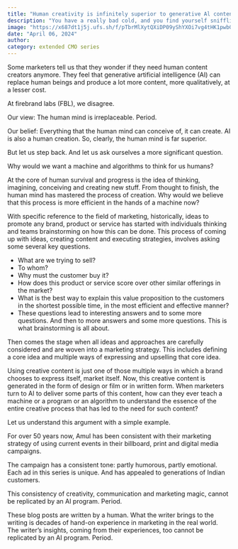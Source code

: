 ```yaml
---
title: "Human creativity is infinitely superior to generative Al content"
description: "You have a really bad cold, and you find yourself sniffling into a handkerchief."
image: "https://x687dt1j5j.ufs.sh/f/pTbrMlXytQXiDP09yShYXOi7vg4tHK1pwbGSlsTFNoCzc9E8"
date: "April 06, 2024"
author:
category: extended CMO series
---
```


Some marketers tell us that they wonder if they need human content creators anymore. They feel that generative artificial intelligence (AI) can replace human beings and produce a lot more content, more qualitatively, at a lesser cost.

At firebrand labs (FBL), we disagree.

Our view: The human mind is irreplaceable. Period.

Our belief: Everything that the human mind can conceive of, it can create. AI is also a human creation. So, clearly, the human mind is far superior.

But let us step back. And let us ask ourselves a more significant question.

Why would we want a machine and algorithms to think for us humans?

At the core of human survival and progress is the idea of thinking, imagining, conceiving and creating new stuff. From thought to finish, the human mind has mastered the process of creation. Why would we believe that this process is more efficient in the hands of a machine now?

With specific reference to the field of marketing, historically, ideas to promote any brand, product or service has started with individuals thinking and teams brainstorming on how this can be done. This process of coming up with ideas, creating content and executing strategies, involves asking some several key questions.

- What are we trying to sell?
- To whom?
- Why must the customer buy it?
- How does this product or service score over other similar offerings in the market?
- What is the best way to explain this value proposition to the customers in the shortest possible time, in the most efficient and effective manner?
- These questions lead to interesting answers and to some more questions. And then to more answers and some more questions. This is what brainstorming is all about.

Then comes the stage when all ideas and approaches are carefully considered and are woven into a marketing strategy. This includes defining a core idea and multiple ways of expressing and upselling that core idea.

Using creative content is just one of those multiple ways in which a brand chooses to express itself, market itself. Now, this creative content is generated in the form of design or film or in written form. When marketers turn to AI to deliver some parts of this content, how can they ever teach a machine or a program or an algorithm to understand the essence of the entire creative process that has led to the need for such content?

Let us understand this argument with a simple example.

For over 50 years now, Amul has been consistent with their marketing strategy of using current events in their billboard, print and digital media campaigns.

The campaign has a consistent tone: partly humorous, partly emotional. Each ad in this series is unique. And has appealed to generations of Indian customers.

This consistency of creativity, communication and marketing magic, cannot be replicated by an AI program. Period.

These blog posts are written by a human. What the writer brings to the writing is decades of hand-on experience in marketing in the real world. The writer’s insights, coming from their experiences, too cannot be replicated by an AI program. Period.
